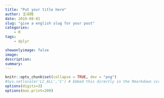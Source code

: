 ---
title: "Put your title here"
author: 王诗翔
date: 2018-08-01
slug: "give a english slug for your post"
categories: 
    - R
tags:
    - dplyr

showonlyimage: false
image: 
description: 
summary:
---


```{r setup, include=FALSE}
knitr::opts_chunk$set(collapse = TRUE, dev = "png")
#Sys.setlocale('LC_ALL','C') # Embed this directly in the Rmarkdown script that contains the Chinese character comment
options(digits=3)
options(max.print=200)
```

